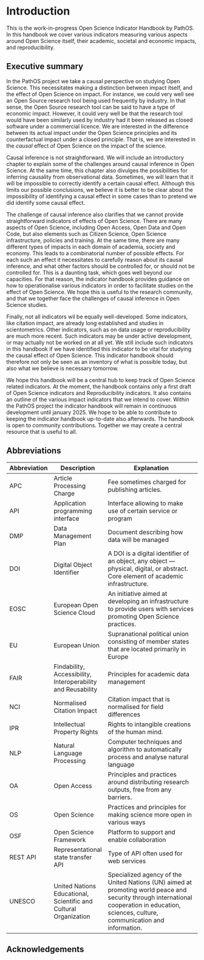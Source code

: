 # Introduction {.unnumbered}

This is the work-in-progress Open Science Indicator Handbook by PathOS. In this handbook we cover various indicators measuring various aspects around Open Science itself, their academic, societal and economic impacts, and reproducibility.

##  Executive summary

In the PathOS project we take a causal perspective on studying Open Science. This necessitates making a distinction between impact itself, and the effect of Open Science on impact. For instance, we could very well see an Open Source research tool being used frequently by industry. In that sense, the Open Source research tool can be said to have a type of economic impact. However, it could very well be that the research tool would have been similarly used by industry had it been released as closed software under a commercial licence. We are interested in the difference between its actual impact under the Open Science principles and its counterfactual impact under a closed principle. That is, we are interested in the *causal* effect of Open Science on the impact of the science.

Causal inference is not straightforward. We will include an introductory chapter to explain some of the challenges around causal inference in Open Science. At the same time, this chapter also divulges the possibilities for inferring causality from observational data. Sometimes, we will learn that it will be impossible to correctly identify a certain causal effect. Although this limits our possible conclusions, we believe it is better to be clear about the impossibility of identifying a causal effect in some cases than to pretend we did identify some causal effect.

The challenge of causal inference also clarifies that we cannot provide straightforward indicators of effects of Open Science. There are many aspects of Open Science, including Open Access, Open Data and Open Code, but also elements such as Citizen Science, Open Science infrastructure, policies and training. At the same time, there are many different types of impacts in each domain of academia, society and economy. This leads to a combinatorial number of possible effects. For each such an effect it necessitates to carefully reason about its causal inference, and what other factors should be controlled for, or should not be controlled for. This is a daunting task, which goes well beyond our capacities. For that reason, the indicator handbook provides guidance on how to operationalise various indicators in order to facilitate studies on the effect of Open Science. We hope this is useful to the research community, and that we together face the challenges of causal inference in Open Science studies.

Finally, not all indicators wil be equally well-developed. Some indicators, like citation impact, are already long established and studies in scientometrics. Other indicators, such as on data usage or reproducibility are much more recent. Such indicators may be under active development, or may actually not be worked on at all yet. We still include such indicators in this handbook if we have identified this indicator to be vital for studying the causal effect of Open Science. This indicator handbook should therefore not only be seen as an inventory of what is possible today, but also what we believe is necessary tomorrow.

We hope this handbook will be a central hub to keep track of Open Science related indicators. At the moment, the handbook contains only a first draft of Open Science indicators and Reproducibility indicators. It also contains an outline of the various impact indicators that we intend to cover. Within the PathOS project the indicator handbook will remain in continuous development until january 2025. We hope to be able to contribute to keeping the indicator handbook up-to-date also afterwards. The handbook is open to community contributions. Together we may create a central resource that is useful to all.

## Abbreviations

| Abbreviation | Description                                                      | Explanation                                                                                                                                                                                 |
|--------------|------------------------------------------------------------------|---------------------------------------------------------------------------------------------------------------------------------------------------------------------------------------------|
| APC          | Article Processing Charge                                        | Fee sometimes charged for publishing articles.                                                                                                                                              |
| API          | Application programming interface                                | Interface allowing to make use of certain service or program                                                                                                                                |
| DMP          | Data Management Plan                                             | Document describing how data will be managed                                                                                                                                                |
| DOI          | Digital Object Identifier                                        | A DOI is a digital identifier of an object, any object --- physical, digital, or abstract. Core element of academic infrastructure.                                                         |
| EOSC         | European Open Science Cloud                                      | An initiative aimed at developing an infrastructure to provide users with services promoting Open Science practices.                                                                        |
| EU           | European Union                                                   | Supranational political union consisting of member states that are located primarily in Europe                                                                                              |
| FAIR         | Findability, Accessibility, Interoperability and Reusability     | Principles for academic data management                                                                                                                                                     |
| NCI         | Normalised Citation Impact                                   | Citation impact that is normalised for field differences                                                                                                                                    |
| IPR          | Intellectual Property Rights                                     | Rights to intangible creations of the human mind.                                                                                                                                           |
| NLP          | Natural Language Processing                                      | Computer techniques and algorithm to automatically process and analyse natural language                                                                                                     |
| OA           | Open Access                                                      | Principles and practices around distributing research outputs, free from any barriers.                                                                                                      |
| OS           | Open Science                                                     | Practices and principles for making science more open in various ways                                                                                                                       |
| OSF          | Open Science Framework                                           | Platform to support and enable collaboration                                                                                                                                                |
| REST API     | Representational state transfer API                              | Type of API often used for web services                                                                                                                                                     |
| UNESCO       | United Nations Educational, Scientific and Cultural Organization | Specialized agency of the United Nations (UN) aimed at promoting world peace and security through international cooperation in education, sciences, culture, communication and information. |

## Acknowledgements {.unnumbered}